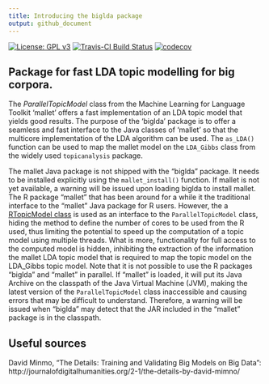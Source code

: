 ```yaml
---
title: Introducing the biglda package
output: github_document
---
```


<!-- README.md is generated from README.Rmd. Please edit that file -->

[![License: GPL v3](https://img.shields.io/badge/License-GPLv3-blue.svg)](https://www.gnu.org/licenses/gpl-3.0)
[![Travis-CI Build Status](https://api.travis-ci.org/PolMine/biglda.svg?branch=master)](https://travis-ci.org/PolMine/biglda)
[![codecov](https://codecov.io/gh/PolMine/biglda/branch/master/graph/badge.svg)](https://codecov.io/gh/PolMine/biglda/branch/master)


## Package for fast LDA topic modelling for big corpora.

The *ParallelTopicModel* class from the Machine Learning for Language Toolkit
'mallet' offers a fast implementation of an LDA topic model that yields good
results. The purpose of the 'biglda' package is to offer a seamless and fast
interface to the Java classes of 'mallet' so that the multicore implementation
of the LDA algorithm can be used. The `as_LDA()` function can be used to map the
mallet model on the `LDA_Gibbs` class from the widely used `topicanalysis`
package.

The mallet Java package is not shipped with the "biglda" package. It needs to be
installed explicitly using the `mallet_install()` function. If mallet is not yet
available, a warning will be issued upon loading biglda to install mallet.
The R package "mallet" that has been around for a while it the traditional
interface to the "mallet" Java package for R users. However, the a [RTopicModel 
class](https://github.com/mimno/Mallet/blob/af1fcb1f3e6561afac28f4331e4e0d735b3d11b4/src/cc/mallet/topics/RTopicModel.java) is used as an interface to the `ParallelTopicModel` class, hiding the
method to define the number of cores to be used from the R used, thus limiting
the potential to speed up the computation of a topic model using multiple
threads. What is more, functionality for full access to the computed model is
hidden, inhibiting the extraction of the information the mallet LDA topic model
that is required to map the topic model on the LDA_Gibbs topic model.
Note that it is not possible to use the R packages "biglda" and "mallet" in
parallel. If "mallet" is loaded, it will put its Java Archive on the classpath
of the Java Virtual Machine (JVM), making the latest version of the
`ParallelTopicModel` class inaccessible and causing errors that may be difficult
to understand. Therefore, a warning will be issued when "biglda" may detect that
the JAR included in the "mallet" package is in the classpath.


## Useful sources

David Minmo, "The Details: Training and Validating Big Models on Big Data":
http://journalofdigitalhumanities.org/2-1/the-details-by-david-mimno/

